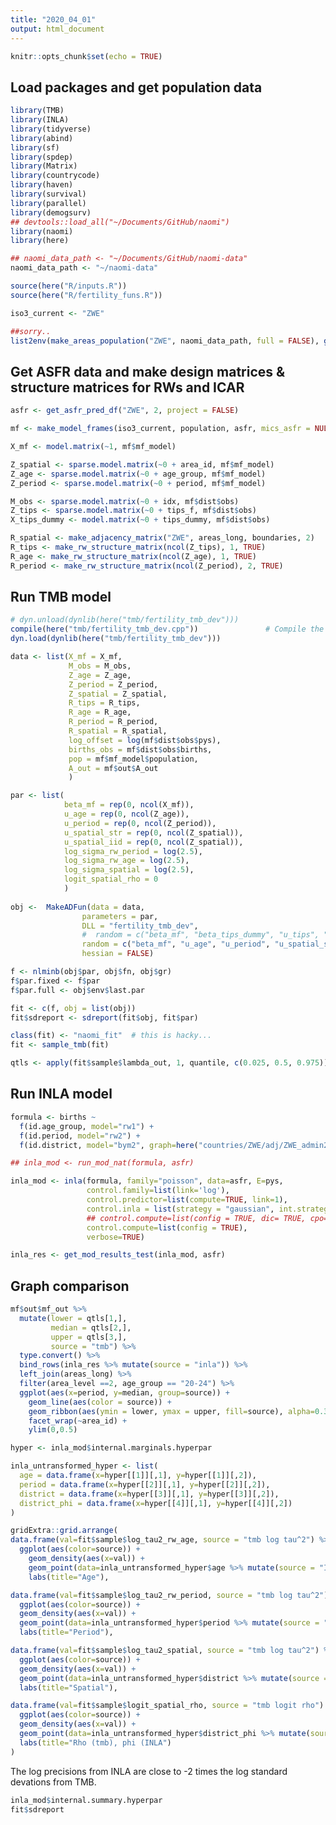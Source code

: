 ```yaml
---
title: "2020_04_01"
output: html_document
---
```


```r
knitr::opts_chunk$set(echo = TRUE)
```

## Load packages and get population data

```r
library(TMB)
library(INLA)
library(tidyverse)
library(abind)
library(sf)
library(spdep)
library(Matrix)
library(countrycode)
library(haven)
library(survival)
library(parallel)
library(demogsurv)
## devtools::load_all("~/Documents/GitHub/naomi")
library(naomi)
library(here)

## naomi_data_path <- "~/Documents/GitHub/naomi-data"
naomi_data_path <- "~/naomi-data"

source(here("R/inputs.R"))
source(here("R/fertility_funs.R"))

iso3_current <- "ZWE"

##sorry..
list2env(make_areas_population("ZWE", naomi_data_path, full = FALSE), globalenv())
```

## Get ASFR data and make design matrices & structure matrices for RWs and ICAR

```r

asfr <- get_asfr_pred_df("ZWE", 2, project = FALSE)

mf <- make_model_frames(iso3_current, population, asfr, mics_asfr = NULL)

X_mf <- model.matrix(~1, mf$mf_model)

Z_spatial <- sparse.model.matrix(~0 + area_id, mf$mf_model)
Z_age <- sparse.model.matrix(~0 + age_group, mf$mf_model)
Z_period <- sparse.model.matrix(~0 + period, mf$mf_model)

M_obs <- sparse.model.matrix(~0 + idx, mf$dist$obs) 
Z_tips <- sparse.model.matrix(~0 + tips_f, mf$dist$obs)
X_tips_dummy <- model.matrix(~0 + tips_dummy, mf$dist$obs)

R_spatial <- make_adjacency_matrix("ZWE", areas_long, boundaries, 2)
R_tips <- make_rw_structure_matrix(ncol(Z_tips), 1, TRUE)
R_age <- make_rw_structure_matrix(ncol(Z_age), 1, TRUE)
R_period <- make_rw_structure_matrix(ncol(Z_period), 2, TRUE)

```

## Run TMB model

``` r

# dyn.unload(dynlib(here("tmb/fertility_tmb_dev")))
compile(here("tmb/fertility_tmb_dev.cpp"))               # Compile the C++ file
dyn.load(dynlib(here("tmb/fertility_tmb_dev")))

data <- list(X_mf = X_mf,
             M_obs = M_obs,
             Z_age = Z_age,
             Z_period = Z_period,
             Z_spatial = Z_spatial,
             R_tips = R_tips,
             R_age = R_age,
             R_period = R_period,
             R_spatial = R_spatial,
             log_offset = log(mf$dist$obs$pys),
             births_obs = mf$dist$obs$births,
             pop = mf$mf_model$population,
             A_out = mf$out$A_out
             )

par <- list(
            beta_mf = rep(0, ncol(X_mf)),
            u_age = rep(0, ncol(Z_age)),
            u_period = rep(0, ncol(Z_period)),
            u_spatial_str = rep(0, ncol(Z_spatial)),
            u_spatial_iid = rep(0, ncol(Z_spatial)),
            log_sigma_rw_period = log(2.5),
            log_sigma_rw_age = log(2.5),
            log_sigma_spatial = log(2.5),
            logit_spatial_rho = 0
            )
             
obj <-  MakeADFun(data = data,
                parameters = par,
                DLL = "fertility_tmb_dev",
                #  random = c("beta_mf", "beta_tips_dummy", "u_tips", "u_age", "u_period", "u_spatial_str", "u_spatial_iid", "eta1", "eta2", "eta3"),
                random = c("beta_mf", "u_age", "u_period", "u_spatial_str", "u_spatial_iid"),
                hessian = FALSE)

f <- nlminb(obj$par, obj$fn, obj$gr)
f$par.fixed <- f$par
f$par.full <- obj$env$last.par

fit <- c(f, obj = list(obj))
fit$sdreport <- sdreport(fit$obj, fit$par)

class(fit) <- "naomi_fit"  # this is hacky...
fit <- sample_tmb(fit)

qtls <- apply(fit$sample$lambda_out, 1, quantile, c(0.025, 0.5, 0.975))

```

## Run INLA model 

```r

formula <- births ~ 
  f(id.age_group, model="rw1") + 
  f(id.period, model="rw2") + 
  f(id.district, model="bym2", graph=here("countries/ZWE/adj/ZWE_admin2.adj"))

## inla_mod <- run_mod_nat(formula, asfr)

inla_mod <- inla(formula, family="poisson", data=asfr, E=pys,
                 control.family=list(link='log'),
                 control.predictor=list(compute=TRUE, link=1),
                 control.inla = list(strategy = "gaussian", int.strategy = "eb"),
                 ## control.compute=list(config = TRUE, dic= TRUE, cpo=TRUE),
                 control.compute=list(config = TRUE),
                 verbose=TRUE)

inla_res <- get_mod_results_test(inla_mod, asfr)

```

## Graph comparison

```r

mf$out$mf_out %>%
  mutate(lower = qtls[1,],
         median = qtls[2,],
         upper = qtls[3,],
         source = "tmb") %>%
  type.convert() %>%
  bind_rows(inla_res %>% mutate(source = "inla")) %>%
  left_join(areas_long) %>%
  filter(area_level ==2, age_group == "20-24") %>%
  ggplot(aes(x=period, y=median, group=source)) +
    geom_line(aes(color = source)) +
    geom_ribbon(aes(ymin = lower, ymax = upper, fill=source), alpha=0.3) +
    facet_wrap(~area_id) +
    ylim(0,0.5)

```

```r

hyper <- inla_mod$internal.marginals.hyperpar

inla_untransformed_hyper <- list(
  age = data.frame(x=hyper[[1]][,1], y=hyper[[1]][,2]),
  period = data.frame(x=hyper[[2]][,1], y=hyper[[2]][,2]),
  district = data.frame(x=hyper[[3]][,1], y=hyper[[3]][,2]),
  district_phi = data.frame(x=hyper[[4]][,1], y=hyper[[4]][,2])
)

gridExtra::grid.arrange(
data.frame(val=fit$sample$log_tau2_rw_age, source = "tmb log tau^2") %>%
  ggplot(aes(color=source)) +
    geom_density(aes(x=val)) +
    geom_point(data=inla_untransformed_hyper$age %>% mutate(source = "INLA log precision"), aes(x=x, y=y)) +
    labs(title="Age"),

data.frame(val=fit$sample$log_tau2_rw_period, source = "tmb log tau^2") %>%
  ggplot(aes(color=source)) +
  geom_density(aes(x=val)) +
  geom_point(data=inla_untransformed_hyper$period %>% mutate(source = "INLA log precision"), aes(x=x, y=y)) +
  labs(title="Period"),

data.frame(val=fit$sample$log_tau2_spatial, source = "tmb log tau^2") %>%
  ggplot(aes(color=source)) +
  geom_density(aes(x=val)) +
  geom_point(data=inla_untransformed_hyper$district %>% mutate(source = "INLA log precision"), aes(x=x, y=y)) +
  labs(title="Spatial"),

data.frame(val=fit$sample$logit_spatial_rho, source = "tmb logit rho") %>%
  ggplot(aes(color=source)) +
  geom_density(aes(x=val)) +
  geom_point(data=inla_untransformed_hyper$district_phi %>% mutate(source = "INLA logit phi"), aes(x=x, y=y)) +
  labs(title="Rho (tmb), phi (INLA")
)
```

The log precisions from INLA are close to -2 times the log standard devations from TMB.
```r
inla_mod$internal.summary.hyperpar
fit$sdreport
```

